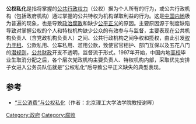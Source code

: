 '''公权私化'''是指将掌握的[[公共行政|公共行政]][[公权力|权力]]（公权）据为个人所有的行为，或公共行政机构（包括政府机构）通过掌握的公共特权为机构谋取利益的行为。这是[[中国内地|中国内地]]极为普遍的现象，也是导致[[政治腐敗|政治腐敗]]和缺少[[公平|公平]][[正义|正义]]的原因。主要原因源于制度缺陷导致对掌握公权的个人和特权机构缺少公众的有效参与与监督，主要表现在公共机构负责人（含党政机构负责人）之间、公共行政机构之间争权和揽权，由此引发[[权力寻租|权力寻租]]、公款私用、公车私用、滥用公款，致使官官相护、部门互保以及五花八门的[[潜规则|潜规则]]，[[公共財政|公共财政]]开支不透明，监督流于形式。1997年开始，中国内地[[高校|高校]]毕业生取消分配之后，各个层次党政机构主要负责人、特权机构内部，采取优先安排子女进入公务员队伍就是”公权私化“后导致公平正义缺失的典型表现。

{{stub}}
== 参考 ==
* [http://civillaw.com.cn/Article/default.asp?id=47824 “三公消费”与公权私化]{{dead link|date=2017年11月 |bot=InternetArchiveBot |fix-attempted=yes }}（作者：北京理工大学法学院教授谢晖）

[[Category:政府|Category:政府]]
[[Category:腐败|Category:腐败]]